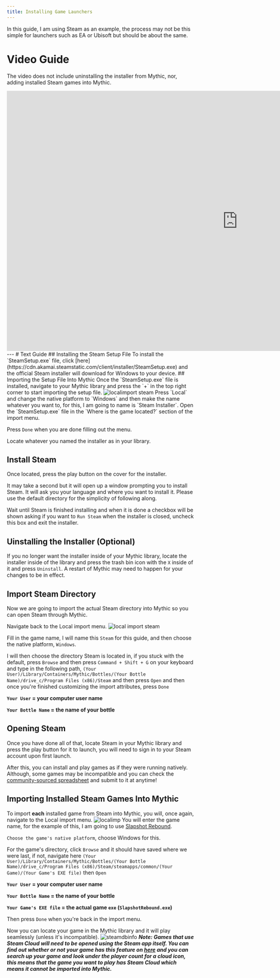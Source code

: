 ```yaml
---
title: Installing Game Launchers
---
```

In this guide, I am using Steam as an example, the process may not be this simple for launchers such as EA or Ubisoft but should be about the same.

# Video Guide
The video does not include uninstalling the installer from Mythic, nor, adding installed Steam games into Mythic.
<iframe width="1236" height="695" src="https://www.youtube.com/embed/XdX315djRps" title="How to Import Steam into Mythic" frameborder="0" allow="accelerometer; autoplay; clipboard-write; encrypted-media; gyroscope; picture-in-picture; web-share" referrerpolicy="strict-origin-when-cross-origin" allowfullscreen></iframe>
---
# Text Guide
## Installing the Steam Setup File
To install the `SteamSetup.exe` file, click [here](https://cdn.akamai.steamstatic.com/client/installer/SteamSetup.exe) and the official Steam installer will download for Windows to your device.
## Importing the Setup File Into Mythic
Once the `SteamSetup.exe` file is installed, navigate to your Mythic library and press the `+` in the top right corner to start importing the setup file.

<img alt="localimport steam" src="https://i.imgur.com/aQt3fB0.png" />
Press `Local` and change the native platform to `Windows` and then make the name whatever you want to, for this, I am going to name is `Steam Installer`. Open the `SteamSetup.exe` file in the `Where is the game located?` section of the import menu.

Press `Done` when you are done filling out the menu.

Locate whatever you named the installer as in your library.
## Install Steam
Once located, press the play button on the cover for the installer.

It may take a second but it will open up a window prompting you to install Steam. It will ask you your language and where you want to install it. Please use the default directory for the simplicity of following along.

Wait until Steam is finished installing and when it is done a checkbox will be shown asking if you want to `Run Steam` when the installer is closed, uncheck this box and exit the installer.

## Uinstalling the Installer (Optional)
If you no longer want the installer inside of your Mythic library, locate the installer inside of the library and press the trash bin icon with the `X` inside of it and press `Uninstall`. A restart of Mythic may need to happen for your changes to be in effect.
## Import Steam Directory
Now we are going to import the actual Steam directory into Mythic so you can open Steam through Mythic.

Navigate back to the Local import menu.
<img alt="local import steam" src="https://i.imgur.com/aQt3fB0.png" />

Fill in the game name, I will name this `Steam` for this guide, and then choose the native platform, `Windows`.

I will then choose the directory Steam is located in, if you stuck with the default, press `Browse` and then press `Command + Shift + G` on your keyboard and type in the following path, `(Your User)/Library/Containers/Mythic/Bottles/(Your Bottle Name)/drive_c/Program Files (x86)/Steam` and then press `Open` and then once you're finished customizing the import attributes, press `Done`

**`Your User` = your computer user name**

**`Your Bottle Name` = the name of your bottle**
## Opening Steam
Once you have done all of that, locate Steam in your Mythic library and press the play button for it to launch, you will need to sign in to your Steam account upon first launch.

After this, you can install and play games as if they were running natively. Although, some games may be incompatible and you can check the [community-sourced spreadsheet](https://docs.google.com/spreadsheets/d/1W_1UexC1VOcbP2CHhoZBR5-8koH-ZPxJBDWntwH-tsc/edit#gid=0) and submit to it at anytime!

## Importing Installed Steam Games Into Mythic

To import **each** installed game from Steam into Mythic, you will, once again, navigate to the Local import menu.
<img alt="localimp" src="https://i.imgur.com/aQt3fB0.png" />
You will enter the game name, for the example of this, I am going to use [Slapshot Rebound](https://store.steampowered.com/app/1173370/Slapshot_Rebound/).

`Choose the game's native platform`, choose Windows for this.

For the game's directory, click `Browse` and it should have saved where we were last, if not, navigate here `(Your User)/Library/Containers/Mythic/Bottles/(Your Bottle Name)/drive_c/Program Files (x86)/Steam/steamapps/common/(Your Game)/(Your Game's EXE file)` then `Open`

**`Your User` = your computer user name**

**`Your Bottle Name` = the name of your bottle**

**`Your Game's EXE file` = the actual game `exe` (`SlapshotRebound.exe`)**

Then press `Done` when you're back in the import menu.

Now you can locate your game in the Mythic library and it will play seamlessly (unless it's incompatible). 
<img alt="steamdbinfo" src="https://i.imgur.com/JsQVtCw.png" />
***Note: Games that use Steam Cloud will need to be opened using the Steam app itself. You can find out whether or not your game has this feature on [here](https://steamdb.info) and you can search up your game and look under the player count for a cloud icon, this means that the game you want to play has Steam Cloud which means it cannot be imported into Mythic.***